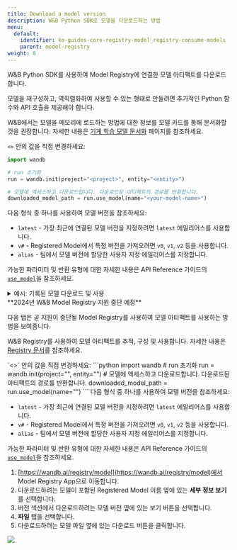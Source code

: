 ```yaml
---
title: Download a model version
description: W&B Python SDK로 모델을 다운로드하는 방법
menu:
  default:
    identifier: ko-guides-core-registry-model_registry-consume-models
    parent: model-registry
weight: 8
---
```


W&B Python SDK를 사용하여 Model Registry에 연결한 모델 아티팩트를 다운로드합니다.

<Note>
모델을 재구성하고, 역직렬화하여 사용할 수 있는 형태로 만들려면 추가적인 Python 함수와 API 호출을 제공해야 합니다.

W&B에서는 모델을 메모리에 로드하는 방법에 대한 정보를 모델 카드를 통해 문서화할 것을 권장합니다. 자세한 내용은 [기계 학습 모델 문서화](/ko/./create-model-cards) 페이지를 참조하세요.
</Note>

`<>` 안의 값을 직접 변경하세요:

```python
import wandb

# run 초기화
run = wandb.init(project="<project>", entity="<entity>")

# 모델에 엑세스하고 다운로드합니다. 다운로드된 아티팩트의 경로를 반환합니다.
downloaded_model_path = run.use_model(name="<your-model-name>")
```

다음 형식 중 하나를 사용하여 모델 버전을 참조하세요:

* `latest` - 가장 최근에 연결된 모델 버전을 지정하려면 `latest` 에일리어스를 사용합니다.
* `v#` - Registered Model에서 특정 버전을 가져오려면 `v0`, `v1`, `v2` 등을 사용합니다.
* `alias` - 팀에서 모델 버전에 할당한 사용자 지정 에일리어스를 지정합니다.

가능한 파라미터 및 반환 유형에 대한 자세한 내용은 API Reference 가이드의 [`use_model`](/ko/ref/python/run.md#use_model)을 참조하세요.

<details>
<summary>예시: 기록된 모델 다운로드 및 사용</summary>

예를 들어, 다음 코드 조각에서 사용자는 `use_model` API를 호출했습니다. 가져오려는 모델 아티팩트의 이름을 지정하고 버전/에일리어스도 제공했습니다. 그런 다음 API에서 반환된 경로를 `downloaded_model_path` 변수에 저장했습니다.

```python
import wandb

entity = "luka"
project = "NLP_Experiments"
alias = "latest"  # 모델 버전에 대한 시맨틱 닉네임 또는 식별자
model_artifact_name = "fine-tuned-model"

# run 초기화
run = wandb.init()
# 모델에 엑세스하고 다운로드합니다. 다운로드된 아티팩트의 경로를 반환합니다.

downloaded_model_path = run.use_model(name=f"{entity/project/model_artifact_name}:{alias}")
```
</details>


<Note>
**2024년 W&B Model Registry 지원 중단 예정**

다음 탭은 곧 지원이 중단될 Model Registry를 사용하여 모델 아티팩트를 사용하는 방법을 보여줍니다.

W&B Registry를 사용하여 모델 아티팩트를 추적, 구성 및 사용합니다. 자세한 내용은 [Registry 문서](/ko/guides/core/registry/)를 참조하세요.
</Note>

<Tabs>
<Tab title="CLI">
`<>` 안의 값을 직접 변경하세요:
```python
import wandb
# run 초기화
run = wandb.init(project="<project>", entity="<entity>")
# 모델에 엑세스하고 다운로드합니다. 다운로드된 아티팩트의 경로를 반환합니다.
downloaded_model_path = run.use_model(name="<your-model-name>")
```
다음 형식 중 하나를 사용하여 모델 버전을 참조하세요:

* `latest` - 가장 최근에 연결된 모델 버전을 지정하려면 `latest` 에일리어스를 사용합니다.
* `v#` - Registered Model에서 특정 버전을 가져오려면 `v0`, `v1`, `v2` 등을 사용합니다.
* `alias` - 팀에서 모델 버전에 할당한 사용자 지정 에일리어스를 지정합니다.

가능한 파라미터 및 반환 유형에 대한 자세한 내용은 API Reference 가이드의 [`use_model`](/ko/ref/python/run.md#use_model)을 참조하세요.
</Tab>
<Tab title="W&B App">
1. [https://wandb.ai/registry/model](https://wandb.ai/registry/model)에서 Model Registry App으로 이동합니다.
2. 다운로드하려는 모델이 포함된 Registered Model 이름 옆에 있는 **세부 정보 보기**를 선택합니다.
3. 버전 섹션에서 다운로드하려는 모델 버전 옆에 있는 보기 버튼을 선택합니다.
4. **파일** 탭을 선택합니다.
5. 다운로드하려는 모델 파일 옆에 있는 다운로드 버튼을 클릭합니다.
<Frame>
    <img src="/images/models/download_model_ui.gif"  />
</Frame>
</Tab>
</Tabs>
